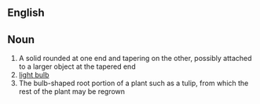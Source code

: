 == English ==

== Noun ==

# A solid rounded at one end and tapering on the other, possibly attached to a larger object at the tapered end
# [[light bulb]]
# The bulb-shaped root portion of a plant such as a tulip, from which the rest of the plant may be regrown